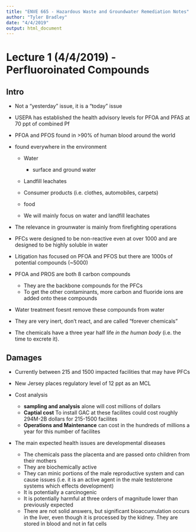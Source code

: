 ```yaml
---
title: "ENVE 665 - Hazardous Waste and Groundwater Remediation Notes"
author: "Tyler Bradley"
date: "4/4/2019"
output: html_document
---
```


# Lecture 1 (4/4/2019) - Perfluoroinated Compounds

## Intro
  * Not a "yesterday" issue, it is a "today" issue
  * USEPA has established the health advisory levels for PFOA and PFAS at 70 ppt of combined Pf
  * PFOA and PFOS found in >90% of human blood around the world
  * found everywhere in the environment
  
    * Water 
    
      * surface and ground water
    
    * Landfill leachates
    * Consumer products (i.e. clothes, automobiles, carpets)
    * food
    
    * We will mainly focus on water and landfill leachates
  
  * The relevance in grounwater is mainly from firefighting operations
  * PFCs were designed to be non-reactive even at over 1000 \degC and are designed to be highly soluble in water
  * Litigation has focused on PFOA and PFOS but there are 1000s of potential compounds (~5000)
  * PFOA and PROS are both 8 carbon compounds 
  
    * They are the backbone compounds for the PFCs
    * To get the other contaminants, more carbon and fluoride ions are added onto these compounds
    
  * Water treatment foesnt remove these compounds from water
  * They are very inert, don't react, and are called "forever chemicals"
  * The chemicals have a three year half life *in the human body* (i.e. the time to excrete it). 
  
  
## Damages
  
  * Currently between 215 and 1500 impacted facilities that may have PFCs
  * New Jersey places regulatory level of 12 ppt as an MCL
  * Cost analysis 
    
    * **sampling and analysis** alone will cost millions of dollars
    * **Captial cost** To install GAC at these facilites could cost roughly 294M-2B dollars for 215-1500 facilites
    * **Operations and Maintenance** can cost in the hundreds of millions a year for this number of facilites
    
  * The main expected health issues are developmental diseases
  
    * The chemicals pass the placenta and are passed onto children from their mothers
    * They are biochemically active
    * They can minic portions of the male reproductive system and can cause issues (i.e. it is an active agent in the male testoterone systems which effects development)
    * It is potentially a carcinogenic
    * It is potentially harmful at three orders of magnitude lower than previously expected
    * There are not solid answers, but significant bioaccumulation occurs in the liver, even though it is processed by the kidney. They are stored in blood and not in fat cells 
    